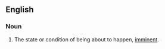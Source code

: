 ==English==

===Noun===
{{en-noun|-}}

# The state or condition of being about to happen, [[imminent]].
